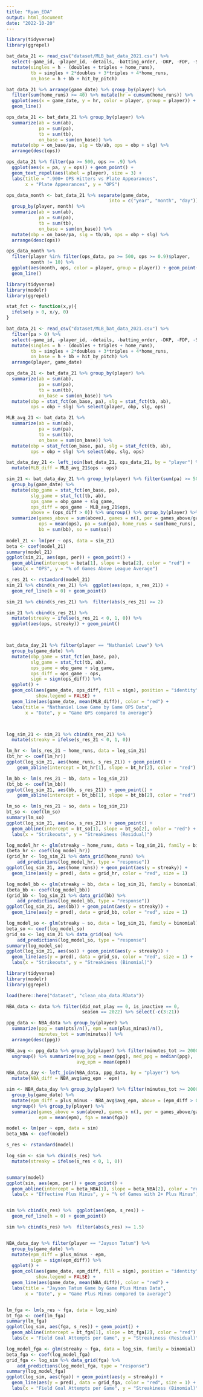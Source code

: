 ```yaml
---
title: "Ryan_EDA"
output: html_document
date: "2022-10-20"
---
```


```r
library(tidyverse)
library(ggrepel)

bat_data_21 <- read_csv("dataset/MLB_bat_data_2021.csv") %>%
  select(-game_id, -player_id, -details, -batting_order, -DKP, -FDP, -SDP) %>%
  mutate(singles = h - (doubles + triples + home_runs),
         tb = singles + 2*doubles + 3*triples + 4*home_runs,
         on_base = h + bb + hit_by_pitch)

bat_data_21 %>% arrange(game_date) %>% group_by(player) %>%
  filter(sum(home_runs) >= 40) %>% mutate(hr = cumsum(home_runs)) %>%
  ggplot(aes(x = game_date, y = hr, color = player, group = player)) +
  geom_line()

ops_data_21 <- bat_data_21 %>% group_by(player) %>%
  summarize(ab = sum(ab),
            pa = sum(pa),
            tb = sum(tb),
            on_base = sum(on_base)) %>% 
  mutate(obp = on_base/pa, slg = tb/ab, ops = obp + slg) %>% 
  arrange(desc(ops))

ops_data_21 %>% filter(pa >= 500, ops >= .9) %>%
  ggplot(aes(x = pa, y = ops)) + geom_point() +
  geom_text_repel(aes(label = player), size = 3) +
  labs(title = ".900+ OPS Hitters vs Plate Appearances",
       x = "Plate Appearances", y = "OPS")

ops_data_month <- bat_data_21 %>% separate(game_date,
                                      into = c("year", "month", "day")) %>% 
  group_by(player, month) %>%
  summarize(ab = sum(ab),
            pa = sum(pa),
            tb = sum(tb),
            on_base = sum(on_base)) %>% 
  mutate(obp = on_base/pa, slg = tb/ab, ops = obp + slg) %>% 
  arrange(desc(ops))

ops_data_month %>%
  filter(player %in% filter(ops_data, pa >= 500, ops >= 0.9)$player,
         month != 10) %>% 
  ggplot(aes(month, ops, color = player, group = player)) + geom_point() +
  geom_line()
```

```r
library(tidyverse)
library(modelr)
library(ggrepel)

stat_fct <- function(x,y){
  ifelse(y > 0, x/y, 0)
}

bat_data_21 <- read_csv("dataset/MLB_bat_data_2021.csv") %>%
  filter(pa > 0) %>%
  select(-game_id, -player_id, -details, -batting_order, -DKP, -FDP, -SDP) %>%
  mutate(singles = h - (doubles + triples + home_runs),
         tb = singles + 2*doubles + 3*triples + 4*home_runs,
         on_base = h + bb + hit_by_pitch) %>%
  arrange(player, game_date)

ops_data_21 <- bat_data_21 %>% group_by(player) %>%
  summarize(ab = sum(ab),
            pa = sum(pa),
            tb = sum(tb),
            on_base = sum(on_base)) %>% 
  mutate(obp = stat_fct(on_base, pa), slg = stat_fct(tb, ab),
         ops = obp + slg) %>% select(player, obp, slg, ops)

MLB_avg_21 <- bat_data_21 %>%
  summarize(ab = sum(ab),
            pa = sum(pa),
            tb = sum(tb),
            on_base = sum(on_base)) %>% 
  mutate(obp = stat_fct(on_base, pa), slg = stat_fct(tb, ab),
         ops = obp + slg) %>% select(obp, slg, ops)

bat_data_day_21 <- left_join(bat_data_21, ops_data_21, by = "player") %>%
  mutate(MLB_diff = MLB_avg_21$ops - ops)

sim_21 <- bat_data_day_21 %>% group_by(player) %>% filter(sum(pa) >= 500) %>%
  group_by(game_date) %>%
  mutate(obp_game = stat_fct(on_base, pa),
         slg_game = stat_fct(tb, ab),
         ops_game = obp_game + slg_game,
         ops_diff = ops_game - MLB_avg_21$ops,
         above = (ops_diff > 0)) %>% ungroup() %>% group_by(player) %>%
  summarize(games_above = sum(above), games = n(), per = games_above/games,
            ops = mean(ops), pa = sum(pa), home_runs = sum(home_runs),
            bb = sum(bb), so = sum(so))
  
model_21 <- lm(per ~ ops, data = sim_21)
beta <- coef(model_21)
summary(model_21)
ggplot(sim_21, aes(ops, per)) + geom_point() +
  geom_abline(intercept = beta[1], slope = beta[2], color = "red") +
  labs(x = "OPS", y = "% of Games Above League Average")

s_res_21 <- rstandard(model_21)
sim_21 %>% cbind(s_res_21) %>%  ggplot(aes(ops, s_res_21)) +
  geom_ref_line(h = 0) + geom_point()

sim_21 %>% cbind(s_res_21) %>%  filter(abs(s_res_21) >= 2)

sim_21 %>% cbind(s_res_21) %>%
  mutate(streaky = ifelse(s_res_21 < 0, 1, 0)) %>%
  ggplot(aes(ops, streaky)) + geom_point()



bat_data_day_21 %>% filter(player == "Nathaniel Lowe") %>%
  group_by(game_date) %>%
  mutate(obp_game = stat_fct(on_base, pa),
         slg_game = stat_fct(tb, ab),
         ops_game = obp_game + slg_game,
         ops_diff = ops_game - ops,
         sign = sign(ops_diff)) %>%
  ggplot() +
  geom_col(aes(game_date, ops_diff, fill = sign), position = "identity",
           show.legend = FALSE) +
  geom_line(aes(game_date, mean(MLB_diff)), color = "red") +
  labs(title = "Nathaniel Lowe Game by Game OPS Data",
       x = "Date", y = "Game OPS compared to average")



log_sim_21 <- sim_21 %>% cbind(s_res_21) %>%
  mutate(streaky = ifelse(s_res_21 < 0, 1, 0))

lm_hr <- lm(s_res_21 ~ home_runs, data = log_sim_21)
(bt_hr <- coef(lm_hr))
ggplot(log_sim_21, aes(home_runs, s_res_21)) + geom_point() +
    geom_abline(intercept = bt_hr[1], slope = bt_hr[2], color = "red")

lm_bb <- lm(s_res_21 ~ bb, data = log_sim_21)
(bt_bb <- coef(lm_bb))
ggplot(log_sim_21, aes(bb, s_res_21)) + geom_point() +
    geom_abline(intercept = bt_bb[1], slope = bt_bb[2], color = "red")

lm_so <- lm(s_res_21 ~ so, data = log_sim_21)
bt_so <- coef(lm_so)
summary(lm_so)
ggplot(log_sim_21, aes(so, s_res_21)) + geom_point() +
  geom_abline(intercept = bt_so[1], slope = bt_so[2], color = "red") +
  labs(x = "Strikeouts", y = "Streakiness (Residual)")

log_model_hr <- glm(streaky ~ home_runs, data = log_sim_21, family = binomial)
(beta_hr <- coef(log_model_hr))
(grid_hr <- log_sim_21 %>% data_grid(home_runs) %>%
    add_predictions(log_model_hr, type = "response"))
ggplot(log_sim_21, aes(home_runs)) + geom_point(aes(y = streaky)) +
  geom_line(aes(y = pred), data = grid_hr, color = "red", size = 1)

log_model_bb <- glm(streaky ~ bb, data = log_sim_21, family = binomial)
(beta_bb <- coef(log_model_bb))
(grid_bb <- log_sim_21 %>% data_grid(bb) %>%
    add_predictions(log_model_bb, type = "response"))
ggplot(log_sim_21, aes(bb)) + geom_point(aes(y = streaky)) +
  geom_line(aes(y = pred), data = grid_bb, color = "red", size = 1)

log_model_so <- glm(streaky ~ so, data = log_sim_21, family = binomial)
beta_so <- coef(log_model_so)
grid_so <- log_sim_21 %>% data_grid(so) %>%
    add_predictions(log_model_so, type = "response")
summary(log_model_so)
ggplot(log_sim_21, aes(so)) + geom_point(aes(y = streaky)) +
  geom_line(aes(y = pred), data = grid_so, color = "red", size = 1) +
  labs(x = "Strikeouts", y = "Streakiness (Binomial)")
```

```r
library(tidyverse)
library(modelr)
library(ggrepel)

load(here::here("dataset", "clean_nba_data.RData"))

NBA_data <- data %>% filter(did_not_play == 0, is_inactive == 0,
                            season == 2022) %>% select(-c(3:21))

ppg_data <- NBA_data %>% group_by(player) %>%
  summarize(ppg = sum(pts)/n(), epm = sum(plus_minus)/n(),
            minutes_tot = sum(minutes)) %>% 
  arrange(desc(ppg))

NBA_avg <- ppg_data %>% group_by(player) %>% filter(minutes_tot >= 2000) %>%
  ungroup() %>% summarize(avg_ppg = mean(ppg), med_ppg = median(ppg),
                          avg_epm = mean(epm))

NBA_data_day <- left_join(NBA_data, ppg_data, by = "player") %>%
  mutate(NBA_diff = NBA_avg$avg_epm - epm)

sim <- NBA_data_day %>% group_by(player) %>% filter(minutes_tot >= 2000) %>%
  group_by(game_date) %>%
  mutate(epm_diff = plus_minus - NBA_avg$avg_epm, above = (epm_diff > 0)) %>%
  ungroup() %>% group_by(player) %>%
  summarize(games_above = sum(above), games = n(), per = games_above/games,
            epm = mean(epm), fga = mean(fga))

model <- lm(per ~ epm, data = sim)
beta_NBA <- coef(model)

s_res <- rstandard(model)

log_sim <- sim %>% cbind(s_res) %>%
  mutate(streaky = ifelse(s_res < 0, 1, 0))


summary(model)
ggplot(sim, aes(epm, per)) + geom_point() +
  geom_abline(intercept = beta_NBA[1], slope = beta_NBA[2], color = "red") +
  labs(x = "Effective Plus Minus", y = "% of Games with 2+ Plus Minus")


sim %>% cbind(s_res) %>%  ggplot(aes(epm, s_res)) +
  geom_ref_line(h = 0) + geom_point()

sim %>% cbind(s_res) %>%  filter(abs(s_res) >= 1.5)


NBA_data_day %>% filter(player == "Jayson Tatum") %>%
  group_by(game_date) %>%
  mutate(epm_diff = plus_minus - epm,
         sign = sign(epm_diff)) %>%
  ggplot() +
  geom_col(aes(game_date, epm_diff, fill = sign), position = "identity",
           show.legend = FALSE) +
  geom_line(aes(game_date, mean(NBA_diff)), color = "red") +
  labs(title = "Jayson Tatum Game by Game Plus Minus Data",
       x = "Date", y = "Game Plus Minus compared to average")


lm_fga <- lm(s_res ~ fga, data = log_sim)
bt_fga <- coef(lm_fga)
summary(lm_fga)
ggplot(log_sim, aes(fga, s_res)) + geom_point() +
  geom_abline(intercept = bt_fga[1], slope = bt_fga[2], color = "red") +
  labs(x = "Field Goal Attempts per Game", y = "Streakiness (Residual)")

log_model_fga <- glm(streaky ~ fga, data = log_sim, family = binomial)
beta_fga <- coef(log_model_fga)
grid_fga <- log_sim %>% data_grid(fga) %>%
    add_predictions(log_model_fga, type = "response")
summary(log_model_fga)
ggplot(log_sim, aes(fga)) + geom_point(aes(y = streaky)) +
  geom_line(aes(y = pred), data = grid_fga, color = "red", size = 1) +
  labs(x = "Field Goal Attempts per Game", y = "Streakiness (Binomial)")
```

